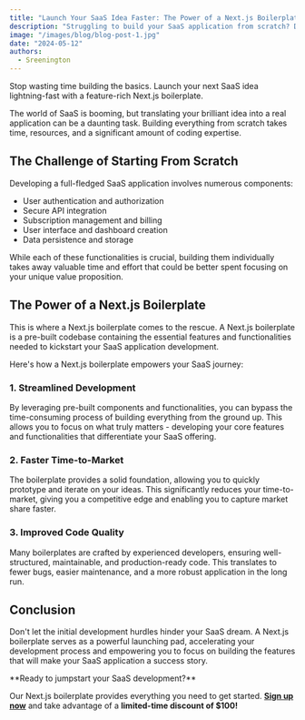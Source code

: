 ```yaml
---
title: "Launch Your SaaS Idea Faster: The Power of a Next.js Boilerplate"
description: "Struggling to build your SaaS application from scratch? Discover how a Next.js boilerplate can accelerate development and streamline your workflow."
image: "/images/blog/blog-post-1.jpg"
date: "2024-05-12"
authors:
  - Sreenington
---
```


<Callout>
Stop wasting time building the basics. Launch your next SaaS idea lightning-fast with a feature-rich Next.js boilerplate.
</Callout>

The world of SaaS is booming, but translating your brilliant idea into a real application can be a daunting task. Building everything from scratch takes time, resources, and a significant amount of coding expertise. 

##  The Challenge of Starting From Scratch

Developing a full-fledged SaaS application involves numerous components:

* User authentication and authorization
* Secure API integration
* Subscription management and billing
* User interface and dashboard creation
* Data persistence and storage

While each of these functionalities is crucial, building them individually takes away valuable time and effort that could be better spent focusing on your unique value proposition.

##  The Power of a Next.js Boilerplate

This is where a Next.js boilerplate comes to the rescue. A Next.js boilerplate is a pre-built codebase containing the essential features and functionalities needed to kickstart your SaaS application development. 

Here's how a Next.js boilerplate empowers your SaaS journey:

### 1. Streamlined Development

By leveraging pre-built components and functionalities, you can bypass the time-consuming process of building everything from the ground up. This allows you to focus on what truly matters -  developing your core features and functionalities that differentiate your SaaS offering.

### 2. Faster Time-to-Market

The boilerplate provides a solid foundation, allowing you to quickly prototype and iterate on your ideas. This significantly reduces your time-to-market, giving you a competitive edge and enabling you to capture market share faster.

### 3. Improved Code Quality

Many boilerplates are crafted by experienced developers, ensuring well-structured, maintainable, and production-ready code. This translates to fewer bugs, easier maintenance, and a more robust application in the long run.

##  Conclusion

Don't let the initial development hurdles hinder your SaaS dream. A Next.js boilerplate serves as a powerful launching pad, accelerating your development process and empowering you to focus on building the features that will make your SaaS application a success story.

<Callout>
**Ready to jumpstart your SaaS development?**  

Our Next.js boilerplate provides everything you need to get started.  **[Sign up now](/pricing)** and take advantage of a **limited-time discount of $100!**
</Callout>